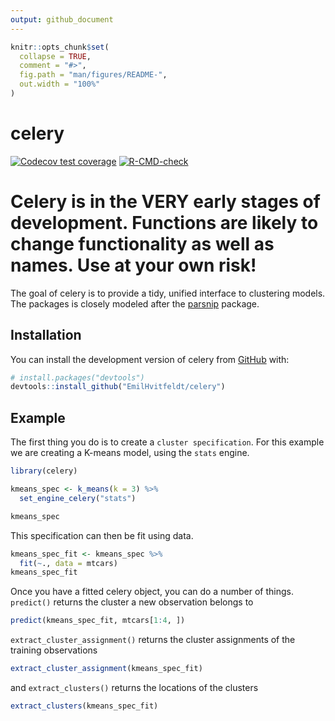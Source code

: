 ```yaml
---
output: github_document
---
```


<!-- README.md is generated from README.Rmd. Please edit that file -->

```r
knitr::opts_chunk$set(
  collapse = TRUE,
  comment = "#>",
  fig.path = "man/figures/README-",
  out.width = "100%"
)
```

# celery

<!-- badges: start -->
[![Codecov test coverage](https://codecov.io/gh/EmilHvitfeldt/celery/branch/main/graph/badge.svg)](https://app.codecov.io/gh/EmilHvitfeldt/celery?branch=main)
[![R-CMD-check](https://github.com/EmilHvitfeldt/celery/actions/workflows/R-CMD-check.yaml/badge.svg)](https://github.com/EmilHvitfeldt/celery/actions/workflows/R-CMD-check.yaml)
<!-- badges: end -->

# Celery is in the VERY early stages of development. Functions are likely to change functionality as well as names. Use at your own risk!

The goal of celery is to provide a tidy, unified interface to clustering models. The packages is closely modeled after the [parsnip](https://parsnip.tidymodels.org/) package.

## Installation

You can install the development version of celery from [GitHub](https://github.com/) with:

``` r
# install.packages("devtools")
devtools::install_github("EmilHvitfeldt/celery")
```

## Example

The first thing you do is to create a `cluster specification`. For this example we are creating a K-means model, using the `stats` engine.

```r
library(celery)

kmeans_spec <- k_means(k = 3) %>%
  set_engine_celery("stats") 

kmeans_spec
```

This specification can then be fit using data.

```r
kmeans_spec_fit <- kmeans_spec %>%
  fit(~., data = mtcars)
kmeans_spec_fit
```

Once you have a fitted celery object, you can do a number of things. `predict()` returns the cluster a new observation belongs to

```r
predict(kmeans_spec_fit, mtcars[1:4, ])
```

`extract_cluster_assignment()` returns the cluster assignments of the training observations

```r
extract_cluster_assignment(kmeans_spec_fit)
```

and `extract_clusters()` returns the locations of the clusters

```r
extract_clusters(kmeans_spec_fit)
```

